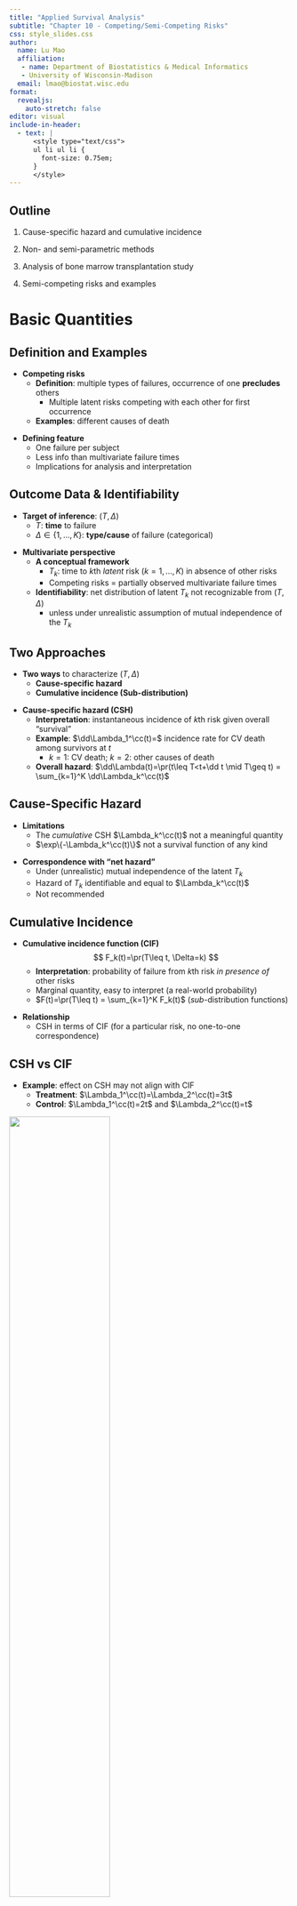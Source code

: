 ```yaml
---
title: "Applied Survival Analysis"
subtitle: "Chapter 10 - Competing/Semi-Competing Risks"
css: style_slides.css
author:
  name: Lu Mao
  affiliation: 
   - name: Department of Biostatistics & Medical Informatics
   - University of Wisconsin-Madison
  email: lmao@biostat.wisc.edu
format: 
  revealjs:
    auto-stretch: false
editor: visual
include-in-header:
  - text: |
      <style type="text/css">
      ul li ul li {
        font-size: 0.75em;
      }
      </style>
---
```


## Outline
:::{.incremental}
1.  Cause-specific hazard and cumulative incidence

2.  Non- and semi-parametric methods

3.  Analysis of bone marrow transplantation study

4.  Semi-competing risks and examples
:::

$$\newcommand{\d}{{\rm d}}$$ $$\newcommand{\T}{{\rm T}}$$ $$\newcommand{\dd}{{\rm d}}$$ $$\newcommand{\cc}{{\rm c}}$$ $$\newcommand{\pr}{{\rm pr}}$$ $$\newcommand{\var}{{\rm var}}$$ $$\newcommand{\se}{{\rm se}}$$ $$\newcommand{\indep}{\perp \!\!\! \perp}$$ $$\newcommand{\Pn}{n^{-1}\sum_{i=1}^n}$$

# Basic Quantities

## Definition and Examples
:::{.fragment}
-   **Competing risks**
    -   **Definition**: multiple types of failures, occurrence of one **precludes** others
        -   Multiple latent risks competing with each other for first occurrence
    -   **Examples**: different causes of death
:::
:::{.fragment}
-   **Defining feature**
    -   One failure per subject
    -   Less info than multivariate failure times
    -   Implications for analysis and interpretation
:::

## Outcome Data & Identifiability
:::{.fragment}
-   **Target of inference**: $(T, \Delta)$
    -   $T$: **time** to failure
    -   $\Delta \in \{1, \ldots, K\}$: **type/cause** of failure (categorical)
:::
:::{.fragment}
-   **Multivariate perspective**
    -   **A conceptual framework** \begin{equation}\label{eq:cmpr:mult}
        T=\min(T_1,\ldots, T_K) \hspace{1mm}\mbox{ and } \hspace{1mm}\Delta=\arg\min_{k=1,\ldots, K} T_k
        \end{equation}
        -   $T_k$: time to $k$th *latent* risk $(k=1,\ldots, K)$ in absence of other risks
        -   Competing risks $=$ partially observed multivariate failure times
    -   **Identifiability**: net distribution of latent $T_k$ not recognizable from $(T, \Delta)$
        -   unless under unrealistic assumption of mutual independence of the $T_k$
:::

## Two Approaches
:::{.fragment}
-   **Two ways** to characterize $(T, \Delta)$
    -   **Cause-specific hazard**
    -   **Cumulative incidence (Sub-distribution)**
:::
:::{.fragment}
-   **Cause-specific hazard (CSH)**
 \begin{equation}\label{eq:cmpr:cs_hazard}
        \dd\Lambda_k^\cc(t)=\pr(t\leq T<t+\dd t, \Delta=k\mid T\geq t)
        \end{equation}
    -   **Interpretation**: instantaneous incidence of $k$th risk given overall "survival"
    -   **Example**: $\dd\Lambda_1^\cc(t)=$ incidence rate for CV death among survivors at $t$
        -   $k =1$: CV death; $k =2$: other causes of death
    -   **Overall hazard**: $\dd\Lambda(t)=\pr(t\leq T<t+\dd t \mid T\geq t) = \sum_{k=1}^K \dd\Lambda_k^\cc(t)$
:::

## Cause-Specific Hazard
:::{.fragment}
-   **Limitations**
    -   The *cumulative* CSH $\Lambda_k^\cc(t)$ not a meaningful quantity
    -   $\exp\{-\Lambda_k^\cc(t)\}$ not a survival function of any kind
:::
:::{.fragment}
-   **Correspondence with "net hazard"**
    -   Under (unrealistic) mutual independence of the latent $T_k$
    -   Hazard of $T_k$ identifiable and equal to $\Lambda_k^\cc(t)$
    -   Not recommended
:::

## Cumulative Incidence
:::{.fragment}
-   **Cumulative incidence function (CIF)**
        $$
        F_k(t)=\pr(T\leq t, \Delta=k)
        $$
    -   **Interpretation**: probability of failure from $k$th risk *in presence of* other risks 
    -   Marginal quantity, easy to interpret (a real-world probability)
    -   $F(t)=\pr(T\leq t) = \sum_{k=1}^K F_k(t)$ (*sub*-distribution functions)
:::
:::{.fragment}
-   **Relationship**
    -   CSH in terms of CIF (for a particular risk, no one-to-one correspondence) \begin{equation}\label{eq:cmpr:correspond}
        \dd\Lambda_k^\cc(t)=\frac{\dd F_k(t)}{1-\sum_{l=1}^K F_l(t-)}
        \end{equation}
:::

## CSH vs CIF
:::{.fragment}
-   **Example**: effect on CSH may not align with CIF
    -   **Treatment**: $\Lambda_1^\cc(t)=\Lambda_2^\cc(t)=3t$
    -   **Control**: $\Lambda_1^\cc(t)=2t$ and $\Lambda_2^\cc(t)=t$
:::   
:::{.fragment}
![](images/cmpr_compare.png){fig-align="center" width="60%"}
::: 

## Comparison of Functions

-   **CSH vs net hazard vs CIF**

![](images/cmpr_functions.png){fig-align="center" width="90%"}

# Methods for Competing Risks

## Observed Data
:::{.incremental}
-   **A random** $n$-sample $$(X_i, \delta_i, Z_i), \,\,\, i=1,\ldots, n$$
    -   $X=T\wedge C$
    -   $\delta=\Delta I(T\leq C)$ (0: censored; $k$: observed $k$th risk, $k=1,\ldots, K$)
    -   $C$: independent censoring time
    -   $Z$: covariates
    -   $N_{ki}(t)=I(X_i\leq t, \delta_i=k)$: *Observed* counting process for $k$th risk 
::: 

## Cause-Specific Hazard Models (I)
:::{.fragment}
-   **Proportional cause-specific hazards** \begin{equation}\label{eq:cmpr:ph_csh}
    \pr(t\leq T<t+\dd t, \Delta=k\mid T\geq t, Z)=\exp(\beta_k^\T Z)\dd\Lambda_{k0}(t)
    \end{equation}
    -   A model on "survivors" (those who have not failed from any risk)
    -   $\beta_k$: log-hazard ratios for $k$th risk in survivors
::: 
:::{.fragment}
-   **Estimation** 
    -   **Partial likelihood score** for $k$th risk
    $$
      U_{nk}(\beta_k)=\Pn\int_0^\infty\left\{Z_i-\frac{\sum_{j=1}^n I(X_j\geq t)Z_j\exp(\beta_k^\T Z_j)}{\sum_{j=1}^n I(X_j\geq t)\exp(\beta_k^\T Z_j)}\right\}\dd N_{ki}(t)
    $$
        -   Essentially treating non-$k$ risks as censoring
        -   Easy to implement in `survival::coxph()` (`status == k`)
:::

## Cause-Specific Hazard Models (II)
:::{.fragment}
-   **Under (unrealistic) independence of the latent** $T_k$
    -   Proportional cause-specific hazards $\Longleftrightarrow$ proportional net hazards
    -   Frailty to relax independence
    -   Not recommended
        -   Non-identifiability
        -   Non-interpretability
:::
:::{.fragment}
-   **Log-rank test**
    -   Risk-specific log-rank statisic with other risks treated as censoring
    -   "Kaplan-Meier" doesn't work $\to$ estimand $\exp\{-\Lambda_k^\cc(t)\}$ is non-quantity
    -   Competing-risks equivalent of KM is Gray (1988) estimator of $F_k(t)$
:::

## CIF: Nonparametric Estimation
:::{.fragment}
-   **Decomposition of** $F_k(t)$
\begin{equation*}
        \dd F_k(t)=S(t-)\dd\Lambda_k^\cc(t)
\end{equation*}

    -   $S(t-)=\pr(T\geq t)$: By KM estimator $\hat S(t-)$ for overall failure

    -   $\dd\Lambda_k^\cc(t)$: By Nelsen-Aalen estimator (non-$k$ risks as censoring) $$
          \dd\hat\Lambda_k^\cc(t)=\frac{\sum_{i=1}^n\dd N_{ki}(t)}{\sum_{i=1}^n I(X_i\geq t)}
          $$
:::
:::{.fragment}
-   **Gray estimator** 
\begin{equation*}
        \hat F_k(t)=\int_0^t \hat S(u-)\dd\hat \Lambda_k^\cc(u)
\end{equation*}
:::

## CIF: Sub-Distribution Hazard
:::{.incremental}
-   **Sub-distribution hazard (SDH)**
\begin{equation}\label{eq:cmpr:sdh}
        \dd\Lambda_k(t)=\pr(t\leq T_k^*<t+\dd t\mid T_k^*\geq t)
        \end{equation}
    -   Time to $k$th risk *in presence of* other risks $$
        T_k^*=T\cdot I(\Delta=k)+\infty\cdot I(\Delta\neq k)
        $$
        -   $F_k(t)=\pr(T_k^*\leq t)$
    -   **Interpretation**: incidence of $k$th risk given not failing from it 
    -   Easier to work with hazard-like functions (unbounded)
    -   **Correspondence with CIF** \begin{equation}\label{eq:cmpr:subdist}
        F_k(t)=1-\exp\{-\Lambda_k(t)\}
        \end{equation}
    -   **Model/test on SDH** $\Longleftrightarrow$ Model/test on CIF
:::

## CIF: Gray's Test
:::{.fragment}
-   **Discrete version** ($k$th risk) $$
    \dd\Lambda_k(t)=\frac{\dd F_k(t)}{1-F_k(t-)}
    $$
:::
:::{.fragment}
-   **Log-rank-type test**
    -   Testing $H_0: F_{k1}(t)=F_{k0}(t)$ \begin{equation}\label{eq:cmpr:gray_tests}
        \int_0^\infty W_k(t)\big\{\dd\hat\Lambda_{k1}(t)-\dd\hat\Lambda_{k0}(t)\big\}
        \end{equation}
    -   $\hat\Lambda_{ka}(t)$: Gray's CIF plug-in estimator for SDH in group $a$ $(a=1, 0)$
    -   $W_k(t)$: Weight function
    -   **Extensions**: multi-group, stratification, etc.
:::

## CIF: Fine-Gray Regression
:::{.fragment}
-   **Proportional sub-distribution hazards** (Fine and Gray, 1999) \begin{equation}\label{eq:cmpr:fg}
 \pr(t\leq T_k^*<t+\dd t\mid T_k^*\geq t, Z)=\exp(\beta_k^\T Z)\dd\Lambda_{k0}(t)
  \end{equation}
    -   $\beta_k$: **log-hazard ratios** for $k$th risk in entire population (under other risks)
    -   **Estimation and inference**: partial-likelihood score with IPCW to address dependent censoring by other risks
:::
:::{.fragment}
-   **Target populations**
    -   **Cause-specific hazard**: survivors
    -   **Sub-distribution hazard**: all, including those who have failed from other causes
:::

## Software: `cmprk::cuminc()`
:::{.fragment}
-   **Basic syntax for Gray's estimator & test**

::: big-code
```r
#| eval: false
#| echo: true
obj <- cuminc(ftime, fstatus, group, strata, rho = 0)
```
:::

-   **Input**
    -   `(ftime, fstatus)`: $(X, \delta)$
    -   `group`: group variable (optional); `strata`: strata variable (optional)
    -   `rho`: $\rho$ in weight $W_k(t)=\{1 - \hat F_k(t)\}^\rho$ (HF $G^\rho$ family)
-   **Output**: a list
    -   `obj$Tests`: tests results on each risk
    -   `obj$"a k"`: CIF estimates for $k$th risk in group $a$
        -   `time`: $t$; `est`: $\hat F_k(t)$; `var`: $\hat\var\{\hat F_k(t)\}$
:::

## Software: `cmprk::crr()` (I)
:::{.fragment}
-   **Basic syntax for Fine-Gray model**

::: big-code
```r
#| eval: false
#| echo: true
obj <- crr(ftime, fstatus, cov1, failcode = k)
```
:::

-   **Input**
    -   `(ftime, fstatus)`: $(X, \delta)$; `cov1`: $Z$
    -   `failcode = k`: models $k$th risk
:::
:::{.fragment}
-   **Output**: a list of class `crr`
    -   `obj$coef`: $\hat\beta_k$; `obj$var`: $\hat\var(\hat\beta_k)$
    -   `obj$uftime`: $t$; `obj$bfitj`: $\dd\hat\Lambda_{k0}(t)$
:::

## Software: `cmprk::crr()` (II)
:::{.fragment}
-   **Prediction of CIF by Fine-Gray model**
    -   `obj`: a `crr` object for fit model
    -   `z`: new covariate data
:::
:::{.fragment}

::: big-code
```r
#| eval: false
#| echo: true
#| code-line-numbers: 1-2|4-11
# --- Method 1: use predict.crr() 
obj_pred <- predict(obj, z)

# --- Method 2: manual calculation
beta <- obj$coef
Lambda <- cumsum(obj$bfitj)
time <- obj$uftime
## Calculate CIF based on FG model
cif <- 1- exp(- exp(sum(beta * z)) * Lambda)
## Same as obj_pred from Method 1
obj_pred <- cbind(time, cif)
```
:::
:::

## Software: `tidycmprk` Package (I)
:::{.fragment}
-   **Tidy competing risks analysis**
    -   Wraps around `cmprk` functions
    -   Formula-based interface $+$ Tidy output
    -   Integrated with `ggsurvfit` and `gtsummary`
-   **Main functions**
    -   **Nonparametric analysis**
        -   `tidycmprsk::cuminc()`: model fitting
        -   `tidycmprsk::tbl_cuminc()`: tabulation of CIF estimates
        -   `ggsurvfit::ggcuminc()`: plotting of CIF estimates
    -   **Fine-Gray regression**
        -   `tidycmprsk::crr()`: model fitting
        -   `gtsummary::tbl_regression()`: regression table
:::

## Software: `tidycmprk` Package (II)
:::{.fragment}
-   **Sample code**
```r
#| eval: false
#| echo: true
#| code-line-numbers: 1-2|3-8|9-10|12-13|15-16
# Compute and test on cumulative incidence function (CIF) -------------------
obj_cif <- tidycmprsk::cuminc(Surv(time, status) ~ group, data = df)
# Tabulate CIF estimates with 95% CI at specific times
tbl_surv <- tidycmprsk::tbl_cuminc(
    x = obj_cif,                     # Provide fitted object
    times = seq(12, 120, by = 36),   # Time points for CIF
    outcomes = c("1", "2"),          # Specify risks to include
) 
# Create group-specific CIF plot
ggcuminc(obj_cif, outcome = c("1", "2"))  # Specify risks to include

# Fine-Gray regression for risk "k" -----------------------------------------
obj_fg <- tidycmprsk::crr(Surv(time, status) ~ covariates, 
                           data = df, failcode = "k")
# Tabulate regression results
tbl <- tbl_regression(obj_fg, exponentiate = TRUE)
```
:::


# Bone Marrow Transplant Study

## Study Information

:::{.fragment}
-   **Population** 
    -   864 multiple-myeloma patients undergoing allo-HCT cell transplantation
-   **Endpoints**: time from surgery to
    -  **Treatment-related mortality** (TRM; death in remission)
    -   **Relapse of leukemia**
-   **Risk factors**
    -   Cohort indicator (years 1995–2000 or 2001–2005)
    -   Type of donor (unrelated or HLA-identical sibling)
    -   History of a prior transplant
    -   Time from diagnosis to transplantation (\<24 months, or ≥ 24 months)
:::

## Study Data
:::{.fragment}
-   **Data format**

```r
#| eval: false
#| echo: true
head(cibmtr)
#>    time status cohort donor hist wait
#> 1 0.010      2      1     1    1    1
#> 2 0.066      2      1     1    1    0
#> 3 0.099      1      1     1    1    1
#> ...
```

![](images/cmpr_cibmtr.png){fig-align="center" width="75%"}
:::

## CIF by Donor Type (I)
:::{.fragment}
-   **Estimation/testing by donor type**

```r
#| eval: false
#| echo: true
#| code-line-numbers: 1-7|9-16
obj_cif <- tidycmprsk::cuminc(Surv(time, status) ~ donor, data = df)
obj_cif # Print results
#> ...
#> • Tests
#> outcome   statistic   df     p.value    
#> Relapse   17.3        1.00   <0.001     
#> TRM       12.3        1.00   <0.001

# Summarize CIF estimates at specific times 
tbl_surv <- tbl_cuminc(
    x = obj_cif,                     # Provide the fitted object
    times = seq(12, 120, by = 36),   # Time points for CIF
    outcomes = c("Relapse", "TRM"),  # Specify risks to include
    label_header = "{time} months"   # Column label format
) 
tbl_surv
```
:::



## CIF by Donor Type (II)
:::{.fragment}
-   **Table created by `tbl_cuminc()`**

![](images/cmpr_bm_cif_tbl.png){fig-align="center" width="90%"}
:::


## CIF by Donor Type (III)
:::{.fragment}
-   **Graphics**
```r
#| eval: false
#| echo: true
obj_cif |> ggcuminc(outcome = c("Relapse", "TRM")) # + ggplot2 formatting
```
:::
:::{.fragment}
![](images/cmpr_bm_cif.png){fig-align="center" width="70%"}
:::

## Regression Analysis
:::{.fragment}
-   Semiparametric regression
    -   Proportional cause-specific hazard
    -   Proportional sub-distribution hazard (FG)

```r
#| eval: false
#| echo: true
# Change k
k <- 1
#--- proportional cause-specific hazards -----------------------------
obj.cs <- coxph(Surv(time, status == k) ~ cohort + donor + hist + wait,
                data = cibmtr)

#--- Fine and Gray --------------------------------------------------
obj.fg <- crr(cibmtr$time, cibmtr$status, cibmtr[, 3:6], failcode = k)

```
:::

## Regression Results
:::{.fragment}
-   **Differential effects of prior surgery**
    -   **Relapse**: increases risk by $42\%$
    -   **TRM**: decreases risk by $1-0.63 = 37\%$ ![](images/cmpr_bm_reg.png){fig-align="center" width="80%"}
:::

# Semi-Competing Risks

## Definition and Examples
:::{.fragment}
-   **Semi-competing risks**
    -   **Terminal event** (competing): death
    -   **Non-terminal events** (non-competing): hospitalization, relapse, etc.
:::
:::{.fragment}
-   **Examples**
    -   Death + relapse of cancer (German breast cancer study)
    -   Death terminates nonfatal event but not *vice versa*
:::
:::{.fragment}
-   **Methods**
    -   **Marginal**: cumulative incidence/frequency
    -   **Frailty** (Ch. 8); **Multistate** (Ch. 12); **Composite** (Ch. 13)
:::

## Data and Identifiability

::::: columns
:::{.fragment}
::: {.column width="55%"}
-   **Target of inference**: $(T, D)$
    -   $T$: time to nonfatal event
    -   $D$: time to death
    -   **Joint distribution** $$H(s, t)=\pr(D>s, T>t)$$
    -   **Identifiable region**: $\{(s, t):0\leq t\leq s<\infty\}$
        -   Possible nonfatal $\to$ death, not *vice versa*
:::
::: {.column width="45%"}

![](images/cmpr_wedge.png){fig-align="center" width="100%"}
:::
:::
:::::

## Bivariate Analysis
:::{.fragment}
-   **Marginal models**
    -   **Death**: univariate event (KM, log-rank, Cox)
    -   **Nonfatal event**
        -   Cause-specific risk (treating death as censoring)
        -   cumulative incidence (Gray, FG)
:::
:::{.fragment}
-   **German breast cancer study**
    -   **Nonfatal event**: relapse of cancer (`status == 1`)
    -   **Death**: overall mortality (`status == 2`)

```r
#| eval: false
#| echo: true
gbc <- read.table("Data//German Breast Cancer Study//gbc.txt") |>
   mutate(age40 = (age > 40) + 0) # create age40: I(age > 40)
```
:::


## Bivariate Analysis - GBC Example (I)
:::{.fragment}
-   **Data**
```r
#| eval: false
#| echo: true
gbc
#    id      time status hormone age meno size grade nodes prog estrg age40
# 1   1 43.836066      1       1  38    1   18     3     5 1.41  1.05     0
# 2   1 74.819672      0       1  38    1   18     3     5 1.41  1.05     0
# 5   3 41.934426      1       1  47    1   30     2     1 4.22  0.89     1
# 6   3 47.737705      2       1  47    1   30     2     1 4.22  0.89     1
```
:::
:::{.fragment}
-   **Analysis**
    -   **Death** (subset to `status != 1`)
        -  Standard Cox: `coxph(Surv(time, status == 2) ~ covariates)`
    -   **Relapse** (subset to first row for each `id`)
        -  Cause-specific hazard: `coxph(Surv(time, status == 1) ~ covariates)`
        -  Sub-distribution hazard: `tidycmprk::crr(Surv(time, status) ~ covariates, failcode = "1")`
:::

## Bivariate Analysis - GBC Example (II)
:::{.fragment}
-   **Regression results**
    -   **Relapse**: cause-specific $\approx$ sub-distribution---few deaths (21) before relapse
    -   **Age effect**: driven by relapse
![](images/cmpr_gbc_reg.png){fig-align="center" width="75%"}
:::

  
## Recurrent Events
:::{.fragment}
-   **Outcome data**: $\{N^*(\cdot), D\}$
    -   $N^*(t)$: number of recurrent events in presence of death
        -   Repeated tumor occurrences/hospitalizations before death ($\dd N^*(t)\equiv 0$ for $t>D$)
    -   Treating $D$ as censoring (AG/LWYY) $\to$ cause-specific event rate $$E\{\dd N^*(t)\mid D\geq t\}$$
        -   Incidence rate in survivors
:::
:::{.fragment}
-   **Cumulative frequency**
    -   Mean function in overall population, dead or alive $$
        \mu(t)=E\{N^*(t)\}
        $$
    -   Extension of cumulative incidence
:::

## Marginal Approaches
:::{.fragment}
-   **Methods for cumulative frequency**
    -   Gray-type nonparametric estimator/test (Ghosh and Lin, 2000)
    -   Proportional CF model (Fine-Gray-type) (Ghosh and Lin, 2002) \begin{equation}\label{eq:cmpr:pcf}
        E\{N^*(t)\mid Z\}=\exp(\beta^\T Z)\mu_0(t)
        \end{equation}
    -   Higher death rate can reduce CF
:::
:::{.fragment}
-   **Joint analysis with mortality**
    -   Ghosh-Lin for recurrent events $+$ Cox/log-rank for death
    -   $\chi^2$ test with 2 d.f.
:::
:::{.fragment}
-   **Alternative:** shared-frailty models
:::

## Software: `rccf2::rccf()` 
:::{.fragment}
-   **Two-sample estimation/testing of CF**

::: big-code
```r
#| eval: false
#| echo: true
devtools::install_github("lmaowisc/rccf2")
library(rccf2) # Load package
obj <- rccf(id, time, status, trt) # Fit model
```
:::

-   **Input**
    -   `id`: subject ID; `trt`: binary treatment group
    -   `time`: event time; `status`: event status (1: nonfatal; 2: death; 0: censoring)
:::    
:::{.fragment}
-   **Output**
    -   `obj$u1`, `obj$u2`: Estimates of group-specific 
          $\mu(t)$ as a function of $t$ (`obj$t`).
    -   `obj$pLR`, `obj$pD`, `obj$pjnt`: $p$-values for tests on $\mu(t)$, death, and jointly
:::

## Example: Bladder Tumor Study (I)
:::{.fragment}
-   **Bladder cancer trial** (Byar, 1980)
    -   **Treatment groups**: thiotepa ($n=38$) vs placebo ($n=48$)
    -   **Endpoints**: tumor recurrences and death 
   ![](images/cmpr_bladder_df.png){fig-align="center" width="70%"}
:::

## Example: Bladder Tumor Study (II)   
:::{.fragment}    
-   **Survival and cumulative frequency**
    -   Joint $\chi_2^2$ test: $p$-value 0.184
    ![](images/cmpr_bladder.png){fig-align="center" width="70%"}
:::

# Conclusion

## Notes

-   **Fine--Gray regression**
    -   **Model diagnostics**: R package `crskdiag` 
    -   **Proportional sub-distribution odds model** (Eriksson et al., 2015)
    ```r
    #| eval: false
    #| echo: true
    library(timereg)
    # Fit a proportional sub-distribution odds model for the kth risk
    obj_po <- prop.odds.subdist(Event(time, status) ˜ covariates, cause = k)
    ```
    -   **Interval-censored competing risks**  (Mao et al., 2018)

-   **Semi-competing risks**
    -   Term coined by Fine, Jiang, and Chappell (2001)
    -   Multivariate (here), multistate (Chapter 12), and composite (Chapter 13)
    -   Nonfatal event as *mediator* of treatment effect on death (Huang, 2021, 2022) 

## Summary

-   **Competing risks**
    -   **Cause-specific hazard**: conditional failure rate on survivors
        -   `coxph(Surv(time, status == k) ~ covariates)`
    -   **Cumulative incidence**: marginal failure probability under other risks
        -   **Gray's estimator/test** `cmprk::cuminc(ftime, fstatus, group, strata, rho = 0)`
        -   **Fine-Gray model** `cmprk::crr(ftime, fstatus, cov1, failcode = k)`
        -   **Tidy tables and graphics**: `tidycmprk` package

-   **Recurrent events in presence of death**
    -   **Ghosh-Lin methods**
        -   **Nonparametric**: `rccf2::rccf(id, time, status, trt)`
        -   **Proportional CF model**: R packages `mets` and `reReg`
        
        
        
        